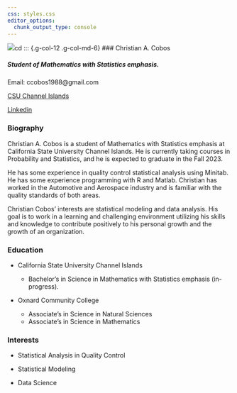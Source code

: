 ```yaml
---
css: styles.css
editor_options: 
  chunk_output_type: console
---
```


::: container
::: grid
::: {.g-col-12 .g-col-md-6}

![](img/IMG_1465.jpeg){.rounded-circle}cd 
::: {.g-col-12 .g-col-md-6}
### Christian A. Cobos

##### Student of Mathematics with Statistics emphasis.

Email: ccobos1988@gmail.com

[CSU Channel Islands](https://www.csuci.edu)

[Linkedin](https://www.linkedin.com)
:::

::: {.g-col-12 .g-col-md-6}

### Biography
Christian A. Cobos is a student of Mathematics with Statistics emphasis at California State University Channel Islands. He is currently taking courses in Probability and Statistics, and he is expected to graduate in the Fall 2023. 

He has some experience in quality control statistical analysis using Minitab. He has some experience programming with R and Matlab. Christian has worked in the Automotive and Aerospace industry and is familiar with the quality standards of both areas.  

Christian Cobos' interests are statistical modeling and data analysis. His goal is to work in a learning and challenging environment utilizing his skills and knowledge to contribute positively to his personal growth and the growth of an organization.
:::
:::
:::

::: content-block
::: features
::: {.feature .box}

### Education

-   California State University Channel Islands

    -   Bachelor's in Science in Mathematics with Statistics emphasis (in-progress).

-   Oxnard Community College

    -   Associate's in Science in Natural Sciences
    -   Associate's in Science in Mathematics

::: 

::: {.feature .box}

### Interests

-   Statistical Analysis in Quality Control

-   Statistical Modeling

-   Data Science


::: 
:::
:::